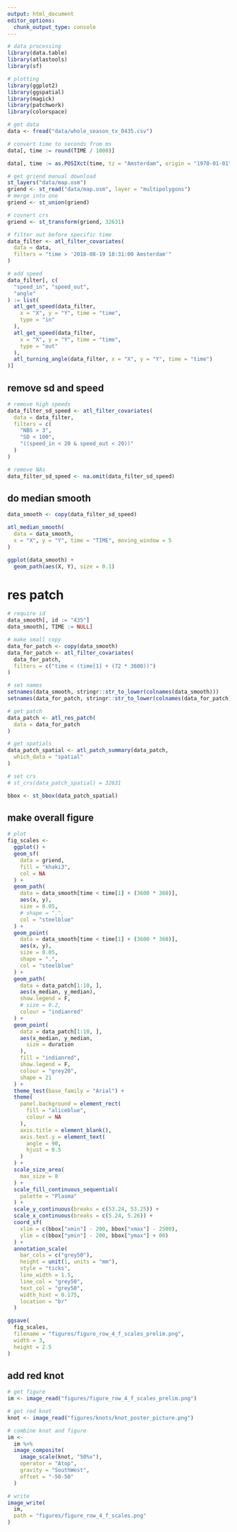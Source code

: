 ```yaml
---
output: html_document
editor_options: 
  chunk_output_type: console
---
```


```r
# data processing
library(data.table)
library(atlastools)
library(sf)

# plotting
library(ggplot2)
library(ggspatial)
library(magick)
library(patchwork)
library(colorspace)
```

```r
# get data
data <- fread("data/whole_season_tx_0435.csv")

# convert time to seconds from ms
data[, time := round(TIME / 1000)]

data[, time := as.POSIXct(time, tz = "Amsterdam", origin = "1970-01-01")]
```

```r
# get griend manual download
st_layers("data/map.osm")
griend <- st_read("data/map.osm", layer = "multipolygons")
# merge into one
griend <- st_union(griend)

# covnert crs
griend <- st_transform(griend, 32631)
```


```r
# filter out before specific time
data_filter <- atl_filter_covariates(
  data = data,
  filters = "time > '2018-08-19 18:31:00 Amsterdam'"
)
```

```r
# add speed
data_filter[, c(
  "speed_in", "speed_out",
  "angle"
) := list(
  atl_get_speed(data_filter,
    x = "X", y = "Y", time = "time",
    type = "in"
  ),
  atl_get_speed(data_filter,
    x = "X", y = "Y", time = "time",
    type = "out"
  ),
  atl_turning_angle(data_filter, x = "X", y = "Y", time = "time")
)]
```

## remove sd and speed

```r
# remove high speeds
data_filter_sd_speed <- atl_filter_covariates(
  data = data_filter,
  filters = c(
    "NBS > 3",
    "SD < 100",
    "((speed_in < 20 & speed_out < 20))"
  )
)

# remove NAs
data_filter_sd_speed <- na.omit(data_filter_sd_speed)
```

## do median smooth

```r
data_smooth <- copy(data_filter_sd_speed)

atl_median_smooth(
  data = data_smooth,
  x = "X", y = "Y", time = "TIME", moving_window = 5
)

ggplot(data_smooth) +
  geom_path(aes(X, Y), size = 0.1)
```

# res patch

```r
# require id
data_smooth[, id := "435"]
data_smooth[, TIME := NULL]

# make small copy
data_for_patch <- copy(data_smooth)
data_for_patch <- atl_filter_covariates(
  data_for_patch,
  filters = c("time < (time[1] + (72 * 3600))")
)

# set names
setnames(data_smooth, stringr::str_to_lower(colnames(data_smooth)))
setnames(data_for_patch, stringr::str_to_lower(colnames(data_for_patch)))

# get patch
data_patch <- atl_res_patch(
  data = data_for_patch
)

# get spatials
data_patch_spatial <- atl_patch_summary(data_patch,
  which_data = "spatial"
)

# set crs
# st_crs(data_patch_spatial) = 32631

bbox <- st_bbox(data_patch_spatial)
```

## make overall figure


```r
# plot
fig_scales <-
  ggplot() +
  geom_sf(
    data = griend,
    fill = "khaki3",
    col = NA
  ) +
  geom_path(
    data = data_smooth[time < time[1] + (3600 * 360)],
    aes(x, y),
    size = 0.05,
    # shape = ".",
    col = "steelblue"
  ) +
  geom_point(
    data = data_smooth[time < time[1] + (3600 * 360)],
    aes(x, y),
    size = 0.05,
    shape = ".",
    col = "steelblue"
  ) +
  geom_path(
    data = data_patch[1:10, ],
    aes(x_median, y_median),
    show.legend = F,
    # size = 0.2,
    colour = "indianred"
  ) +
  geom_point(
    data = data_patch[1:10, ],
    aes(x_median, y_median,
      size = duration
    ),
    fill = "indianred",
    show.legend = F,
    colour = "grey20",
    shape = 21
  ) +
  theme_test(base_family = "Arial") +
  theme(
    panel.background = element_rect(
      fill = "aliceblue",
      colour = NA
    ),
    axis.title = element_blank(),
    axis.text.y = element_text(
      angle = 90,
      hjust = 0.5
    )
  ) +
  scale_size_area(
    max_size = 8
  ) +
  scale_fill_continuous_sequential(
    palette = "Plasma"
  ) +
  scale_y_continuous(breaks = c(53.24, 53.25)) +
  scale_x_continuous(breaks = c(5.24, 5.26)) +
  coord_sf(
    xlim = c(bbox["xmin"] - 200, bbox["xmax"] - 2500),
    ylim = c(bbox["ymin"] - 200, bbox["ymax"] + 00)
  ) +
  annotation_scale(
    bar_cols = c("grey50"),
    height = unit(1, units = "mm"),
    style = "ticks",
    line_width = 1.5,
    line_col = "grey50",
    text_col = "grey50",
    width_hint = 0.175,
    location = "br"
  )
```

```r
ggsave(
  fig_scales,
  filename = "figures/figure_row_4_f_scales_prelim.png",
  width = 3,
  height = 2.5
)
```

## add red knot

```r
# get figure
im <- image_read("figures/figure_row_4_f_scales_prelim.png")

# get red knot
knot <- image_read("figures/knots/knot_poster_picture.png")

# combine knot and figure
im <-
  im %>%
  image_composite(
    image_scale(knot, "50%x"),
    operator = "Atop",
    gravity = "SouthWest",
    offset = "-50-50"
  )

# write
image_write(
  im,
  path = "figures/figure_row_4_f_scales.png"
)
```
